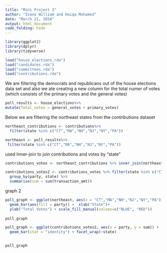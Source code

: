 ```yaml
---
title: "Mini Project 3"
author: "Ivana William and Haiqa Mohamed"
date: "March 21, 2018"
output: html_document
code_folding: hide
---
```


```r
library(ggplot2)
library(dplyr)
library(tidyverse)
```

```r
load("house_elections.rda")
load("candidates.rda")
load("committees.rda")
load("contributions.rda")
```

We are filtering the democrats and republicans out of the house elections data set and also we ate creating a new column for the total numer of votes (which consists of the primary votes and the general votes)
```r
poll_results <- house_elections%>%
mutate(Total_votes = general_votes + primary_votes) 
```
Below we are filtering the northeast states from the contributions dataset
```r
northeast_contributions <- contributions%>%  
  filter(state %in% c("CT","MA","NH","NJ","NY","PA"))
```

```r
northeast <- poll_results%>%
 filter(state %in% c("CT","MA","NH","NJ","NY","PA"))
```
used Inner-join to join contributions and votes by "state"

```r
contributions_votes <- northeast_contributions %>% inner_join(northeast, by="state")

contributions_votes2 <- contributions_votes %>% filter(state %in% c("CT","MA","NH","NJ","NY","PA"))%>%
  group_by(party, state) %>%
  summarise(sum = sum(transaction_amt))
```

graph 2
```r
poll_graph <- ggplot(northeast, aes(x = "CT","MA","NH","NJ","NY","PA")) +
  geom_bar(aes(fill = party)) +  xlab("State")+
  ylab("Total Votes") + scale_fill_manual(values=c("BLUE", "RED")) 
  
poll_graph
```


```r
poll_graph <- ggplot(contributions_votes2, aes(x = party, y = sum)) +
  geom_bar(stat = "identity") + facet_wrap(~state)
  

poll_graph
```







